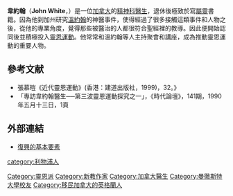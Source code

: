 '''韋約翰'''（'''John White'''，{{bd|1924年|3月5日|2002年|5月11日|catIdx=White}}）是一位[[加拿大|加拿大]]的[[精神科|精神科]][[醫生|醫生]]，退休後極致於寫[[屬靈|屬靈]]書籍。因為他到加州研究[[溫約翰|溫約翰]]的神醫事件，使得經過了很多接觸這類事件和人物之後，從他的專業角度，覺得那些被醫治的人都很符合聖經裡的教導。因此便開始認同後並積極投入[[靈恩運動|靈恩運動]]。他常常和溫約翰等人主持聚會和講座，成為推動靈恩運動的重要人物。

==參考文献==
{{Reflist}}
* 張慕暟《近代靈恩運動》(香港：建道出版社，1999)，32。》
*「專訪韋約翰醫生──第三波靈恩運動探究之一」，《時代論壇》，141期，1990年五月十三日，1頁

== 外部連結 ==
* [http://www.ccmlit.org/proclaim/Proclaim_114/Proclaim_114_02.html 復興的基本要素] {{Wayback|url=http://www.ccmlit.org/proclaim/Proclaim_114/Proclaim_114_02.html |date=20090208092502 }}

{{DEFAULTSORT:White}}
[[Category:靈恩派|Category:靈恩派]]
[[Category:新教作家|Category:新教作家]]
[[Category:加拿大醫生|Category:加拿大醫生]]
[[Category:曼徹斯特大學校友|Category:曼徹斯特大學校友]]
[[Category:移民加拿大的英格蘭人|Category:移民加拿大的英格蘭人]]
[[category:利物浦人|category:利物浦人]]